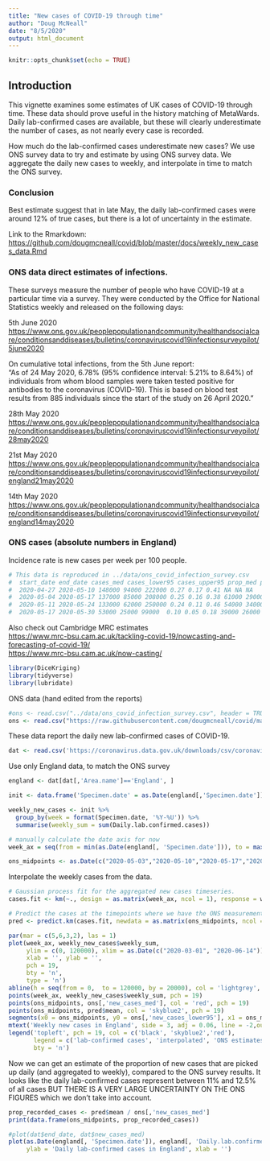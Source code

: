 ```yaml
---
title: "New cases of COVID-19 through time"
author: "Doug McNeall"
date: "8/5/2020"
output: html_document
---
```


```r
knitr::opts_chunk$set(echo = TRUE)
```

## Introduction 

This vignette examines some estimates of UK cases of COVID-19 through time. These data should prove useful in the history matching of MetaWards. Daily lab-confirmed cases are available, but these will clearly underestimate the number of cases, as not nearly every case is recorded.  

How much do the lab-confirmed cases underestimate new cases? We use ONS survey data to try and estimate by using ONS survey data.  We aggregate the daily new cases to weekly, and interpolate in time to match the ONS survey.

### Conclusion

Best estimate suggest that in late May, the daily lab-confirmed cases were around 12% of true cases, but there is a lot of uncertainty in the estimate.

Link to the Rmarkdown: <https://github.com/dougmcneall/covid/blob/master/docs/weekly_new_cases_data.Rmd>

### ONS data direct estimates of infections.

These surveys measure the number of people who have COVID-19 at a particular time via a survey. They were conducted by the Office for National Statistics weekly and released on the following days:  

5th June 2020
<https://www.ons.gov.uk/peoplepopulationandcommunity/healthandsocialcare/conditionsanddiseases/bulletins/coronaviruscovid19infectionsurveypilot/5june2020>

On cumulative total infections, from the 5th June report:  
"As of 24 May 2020, 6.78% (95% confidence interval: 5.21% to 8.64%) of individuals from whom blood samples were taken tested positive for antibodies to the coronavirus (COVID-19). This is based on blood test results from 885 individuals since the start of the study on 26 April 2020."

28th May 2020  
<https://www.ons.gov.uk/peoplepopulationandcommunity/healthandsocialcare/conditionsanddiseases/bulletins/coronaviruscovid19infectionsurveypilot/28may2020>

21st May 2020  
<https://www.ons.gov.uk/peoplepopulationandcommunity/healthandsocialcare/conditionsanddiseases/bulletins/coronaviruscovid19infectionsurveypilot/england21may2020>

14th May 2020  
<https://www.ons.gov.uk/peoplepopulationandcommunity/healthandsocialcare/conditionsanddiseases/bulletins/coronaviruscovid19infectionsurveypilot/england14may2020>

### ONS cases (absolute numbers in England)  
Incidence rate is new cases per week per 100 people.
```r
# This data is reproduced in ../data/ons_covid_infection_survey.csv
#  start_date end_date cases_med cases_lower95 cases_upper95 prop_med prop_lower95 prop_upper95 new_cases_med new_cases_lower95 new_cases_upper95 incidence_rate
#  2020-04-27 2020-05-10 148000 94000 222000 0.27 0.17 0.41 NA NA NA
#  2020-05-04 2020-05-17 137000 85000 208000 0.25 0.16 0.38 61000 29000 111000 0.11
#  2020-05-11 2020-05-24 133000 62000 250000 0.24 0.11 0.46 54000 34000 86000 0.10
#  2020-05-17 2020-05-30 53000 25000 99000  0.10 0.05 0.18 39000 26000 55000 0.07
```

Also check out Cambridge MRC estimates  
<https://www.mrc-bsu.cam.ac.uk/tackling-covid-19/nowcasting-and-forecasting-of-covid-19/>  
<https://www.mrc-bsu.cam.ac.uk/now-casting/>  

```r
library(DiceKriging)
library(tidyverse)
library(lubridate)
```

ONS data (hand edited from the reports)
```r
#ons <- read.csv("../data/ons_covid_infection_survey.csv", header = TRUE, na.strings = c('NA'))
ons <- read.csv("https://raw.githubusercontent.com/dougmcneall/covid/master/data/ons_covid_infection_survey.csv", header = TRUE, na.strings = c('NA'))

```
  
These data report the daily new lab-confirmed cases of COVID-19.
```r
dat <- read.csv('https://coronavirus.data.gov.uk/downloads/csv/coronavirus-cases_latest.csv')
```

Use only England data, to match the ONS survey

```r
england <- dat[dat[,'Area.name']=='England', ]

init <- data.frame('Specimen.date' = as.Date(england[,'Specimen.date']), 'Daily.lab.confirmed.cases' = england[,'Daily.lab.confirmed.cases'])

weekly_new_cases <- init %>% 
  group_by(week = format(Specimen.date, '%Y-%U')) %>%
  summarise(weekly_sum = sum(Daily.lab.confirmed.cases))

# manually calculate the date axis for now
week_ax = seq(from = min(as.Date(england[, 'Specimen.date'])), to = max(as.Date(england[, 'Specimen.date'])), by = 7)

ons_midpoints <- as.Date(c("2020-05-03","2020-05-10","2020-05-17","2020-05-24"))
```


Interpolate the weekly cases from the data. 
```r
# Gaussian process fit for the aggregated new cases timeseries.
cases.fit <- km(~., design = as.matrix(week_ax, ncol = 1), response = weekly_new_cases$weekly_sum)

# Predict the cases at the timepoints where we have the ONS measurements.
pred <- predict.km(cases.fit, newdata = as.matrix(ons_midpoints, ncol = 1), type = 'UK')
```


```r
par(mar = c(5,6,3,2), las = 1)
plot(week_ax, weekly_new_cases$weekly_sum,
     ylim = c(0, 120000), xlim = as.Date(c("2020-03-01", "2020-06-14")),
     xlab = '', ylab = '',
     pch = 19,
     bty = 'n',
     type = 'n')
abline(h = seq(from = 0,  to = 120000, by = 20000), col = 'lightgrey', lty = 'dashed')
points(week_ax, weekly_new_cases$weekly_sum, pch = 19)
points(ons_midpoints, ons[,'new_cases_med'], col = 'red', pch = 19)
points(ons_midpoints, pred$mean, col = 'skyblue2', pch = 19)
segments(x0 = ons_midpoints, y0 = ons[,'new_cases_lower95'], x1 = ons_midpoints, y1 = ons[,'new_cases_upper95'], col = 'tomato2')
mtext('Weekly new cases in England', side = 3, adj = 0.06, line = -2,outer = TRUE, cex = 1.5)
legend('topleft', pch = 19, col = c('black', 'skyblue2','red'),
       legend = c('lab-confirmed cases', 'interpolated', 'ONS estimates + 95% CI'),
       bty = 'n')

```


Now we can get an estimate of the proportion of new cases that are picked up daily (and aggregated to weekly), compared to the ONS survey results. It looks like the daily lab-confirmed cases represent between 11% and 12.5% of all cases BUT THERE IS A VERY LARGE UNCERTAINTY ON THE ONS FIGURES which we don't take into account.
```r

prop_recorded_cases <- pred$mean / ons[,'new_cases_med']
print(data.frame(ons_midpoints, prop_recorded_cases))

```



```r

#plot(dat$end_date, dat$new_cases_med)
plot(as.Date(england[, 'Specimen.date']), england[, 'Daily.lab.confirmed.cases'], pch = 20,
     ylab = 'Daily lab-confirmed cases in England', xlab = '')

```









